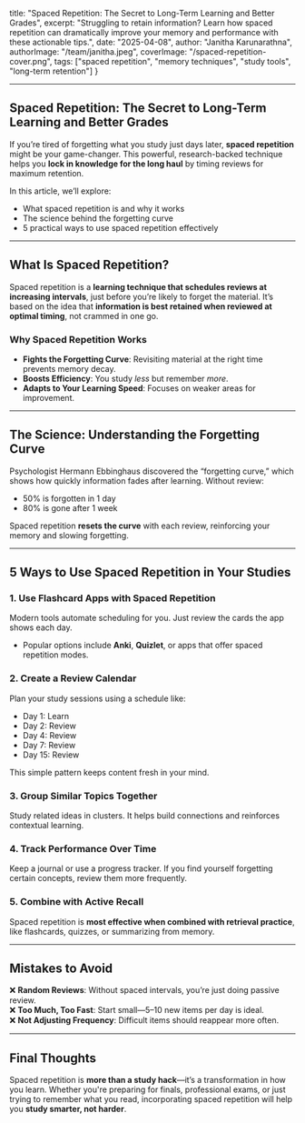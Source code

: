 
  title: "Spaced Repetition: The Secret to Long-Term Learning and Better Grades",
  excerpt: "Struggling to retain information? Learn how spaced repetition can dramatically improve your memory and performance with these actionable tips.",
  date: "2025-04-08",
  author: "Janitha Karunarathna",
  authorImage: "/team/janitha.jpeg",
  coverImage: "/spaced-repetition-cover.png",
  tags: ["spaced repetition", "memory techniques", "study tools", "long-term retention"]
}

<BlogLayout meta={meta}>

---
Spaced Repetition: The Secret to Long-Term Learning and Better Grades
---

If you’re tired of forgetting what you study just days later, **spaced repetition** might be your game-changer. This powerful, research-backed technique helps you **lock in knowledge for the long haul** by timing reviews for maximum retention.  

In this article, we’ll explore:  
- What spaced repetition is and why it works  
- The science behind the forgetting curve  
- 5 practical ways to use spaced repetition effectively  

---

## What Is Spaced Repetition?  

Spaced repetition is a **learning technique that schedules reviews at increasing intervals**, just before you’re likely to forget the material. It’s based on the idea that **information is best retained when reviewed at optimal timing**, not crammed in one go.  

### Why Spaced Repetition Works  
- **Fights the Forgetting Curve**: Revisiting material at the right time prevents memory decay.  
- **Boosts Efficiency**: You study *less* but remember *more*.  
- **Adapts to Your Learning Speed**: Focuses on weaker areas for improvement.  

---

## The Science: Understanding the Forgetting Curve  

Psychologist Hermann Ebbinghaus discovered the “forgetting curve,” which shows how quickly information fades after learning. Without review:  
- 50% is forgotten in 1 day  
- 80% is gone after 1 week  

Spaced repetition **resets the curve** with each review, reinforcing your memory and slowing forgetting.  

---

## 5 Ways to Use Spaced Repetition in Your Studies  

### 1. Use Flashcard Apps with Spaced Repetition  
Modern tools automate scheduling for you. Just review the cards the app shows each day.  
- Popular options include **Anki**, **Quizlet**, or apps that offer spaced repetition modes.  

### 2. Create a Review Calendar  
Plan your study sessions using a schedule like:  
- Day 1: Learn  
- Day 2: Review  
- Day 4: Review  
- Day 7: Review  
- Day 15: Review  

This simple pattern keeps content fresh in your mind.  

### 3. Group Similar Topics Together  
Study related ideas in clusters. It helps build connections and reinforces contextual learning.  

### 4. Track Performance Over Time  
Keep a journal or use a progress tracker. If you find yourself forgetting certain concepts, review them more frequently.  

### 5. Combine with Active Recall  
Spaced repetition is **most effective when combined with retrieval practice**, like flashcards, quizzes, or summarizing from memory.  

---

## Mistakes to Avoid  

❌ **Random Reviews**: Without spaced intervals, you’re just doing passive review.  
❌ **Too Much, Too Fast**: Start small—5–10 new items per day is ideal.  
❌ **Not Adjusting Frequency**: Difficult items should reappear more often.  

---

## Final Thoughts  

Spaced repetition is **more than a study hack**—it’s a transformation in how you learn. Whether you're preparing for finals, professional exams, or just trying to remember what you read, incorporating spaced repetition will help you **study smarter, not harder**.

</BlogLayout>
